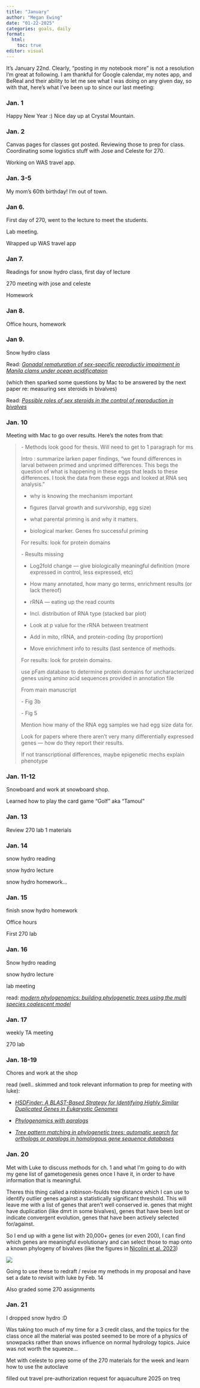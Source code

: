 ```yaml
---
title: "January"
author: "Megan Ewing"
date: "01-22-2025"
categories: goals, daily
format: 
  html:
    toc: true
editor: visual
---
```


It's January 22nd. Clearly, "posting in my notebook more" is not a resolution I'm great at following. I am thankful for Google calendar, my notes app, and BeReal and their ability to let me see what I was doing on any given day, so with that, here's what I've been up to since our last meeting:

### Jan. 1

Happy New Year :) Nice day up at Crystal Mountain.

### Jan. 2

Canvas pages for classes got posted. Reviewing those to prep for class. Coordinating some logistics stuff with Jose and Celeste for 270.

Working on WAS travel app.

### Jan. 3-5

My mom's 60th birthday! I'm out of town.

### Jan 6.

First day of 270, went to the lecture to meet the students.

Lab meeting.

Wrapped up WAS travel app

### Jan 7.

Readings for snow hydro class, first day of lecture

270 meeting with jose and celeste

Homework

### Jan 8.

Office hours, homework

### Jan 9.

Snow hydro class

Read: [*Gonadal rematuration of sex-specific reproductiv impairment in Manila clams under ocean acidificataion*](https://www.sciencedirect.com/science/article/pii/S0025326X24009470?via%3Dihub)

(which then sparked some questions by Mac to be answered by the next paper re: measuring sex steroids in bivalves)

Read: [*Possible roles of sex steroids in the control of reproduction in bivalves*](https://www.sciencedirect.com/science/article/pii/S0044848607005236?via%3Dihub)

### Jan. 10

Meeting with Mac to go over results. Here's the notes from that:

> \- Methods look good for thesis. Will need to get to 1 paragraph for ms
>
> Intro : summarize larken paper findings, “we found differences in larval between primed and unprimed differences. This begs the question of what is happening in these eggs that leads to these differences. I took the data from these eggs and looked at RNA seq analysis.”
>
> -   why is knowing the mechanism important
>
> -   figures (larval growth and survivorship, egg size)
>
> -   what parental priming is and why it matters.
>
> -   biological marker. Genes fro successful priming
>
> For results: look for protein domains
>
> \- Results missing
>
> -   Log2fold change — give biologically meaningful definition (more expressed in control, less expressed, etc)
>
> -   How many annotated, how many go terms, enrichment results (or lack thereof)
>
> -   rRNA — eating up the read counts
>
> -   Incl. distribution of RNA type (stacked bar plot)
>
> -   Look at p value for the rRNA between treatment
>
> -   Add in mito, rRNA, and protein-coding (by proportion)
>
> -   Move enrichment info to results (last sentence of methods.
>
> For results: look for protein domains.
>
> use pFam database to determine protein domains for uncharacterized genes using amino acid sequences provided in annotation file
>
> From main manuscript
>
> \- Fig 3b
>
> \- Fig 5
>
> Mention how many of the RNA egg samples we had egg size data for.
>
> Look for papers where there aren’t very many differentially expressed genes — how do they report their results.
>
> If not transcriptional differences, maybe epigenetic mechs explain phenotype

### Jan. 11-12

Snowboard and work at snowboard shop.

Learned how to play the card game "Golf" aka "Tamoul"

### Jan. 13

Review 270 lab 1 materials

### Jan. 14

snow hydro reading

snow hydro lecture

snow hydro homework...

### Jan. 15

finish snow hydro homework

Office hours

First 270 lab

### Jan. 16

Snow hydro reading

snow hydro lecture

lab meeting

read: [*modern phylogenomics: building phylogenetic trees using the multi species coalescent model*](https://link.springer.com/protocol/10.1007/978-1-4939-9074-0_7)

### Jan. 17

weekly TA meeting

270 lab

### Jan. 18-19

Chores and work at the shop

read (well.. skimmed and took relevant information to prep for meeting with luke):

-   [*HSDFinder: A BLAST-Based Strategy for Identifying Highly Similar Duplicated Genes in Eukaryotic Genomes*](https://www.frontiersin.org/journals/bioinformatics/articles/10.3389/fbinf.2021.803176/full)

-   [*Phylogenomics with paralogs*](https://www.pnas.org/doi/full/10.1073/pnas.1412770112)

-   [*Tree pattern matching in phylogenetic trees: automatic search for orthologs or paralogs in homologous gene sequence databases*](https://academic.oup.com/bioinformatics/article/21/11/2596/294663)

### Jan. 20

Met with Luke to discuss methods for ch. 1 and what I'm going to do with my gene list of gametogenesis genes once I have it, in order to have information that is meaningful.

Theres this thing called a robinson-foulds tree distance which I can use to identify outlier genes against a statistically significant threshold. This will leave me with a list of genes that aren't well conserved ie. genes that might have duplication (like dmrt in some bivalves), genes that have been lost or indicate convergent evolution, genes that have been actively selected for/against.

So I end up with a gene list with 20,000+ genes (or even 200), I can find which genes are meaningful evolutionary and can select those to map onto a known phylogeny of bivalves (like the figures in [Nicolini et al. 2023](https://academic.oup.com/gbe/article/15/10/evad181/7321078))

![](images/Fish Lab Meeting 1_20_2025, 10_35_17 AM Page-1-[1737398778146].png)

Going to use these to redraft / revise my methods in my proposal and have set a date to revisit with luke by Feb. 14

Also graded some 270 assignments

### Jan. 21

I dropped snow hydro :D

Was taking too much of my time for a 3 credit class, and the topics for the class once all the material was posted seemed to be more of a physics of snowpacks rather than snows influence on normal hydrology topics. Juice was not worth the squeeze...

Met with celeste to prep some of the 270 materials for the week and learn how to use the autoclave

filled out travel pre-authorization request for aquaculture 2025 on treq
